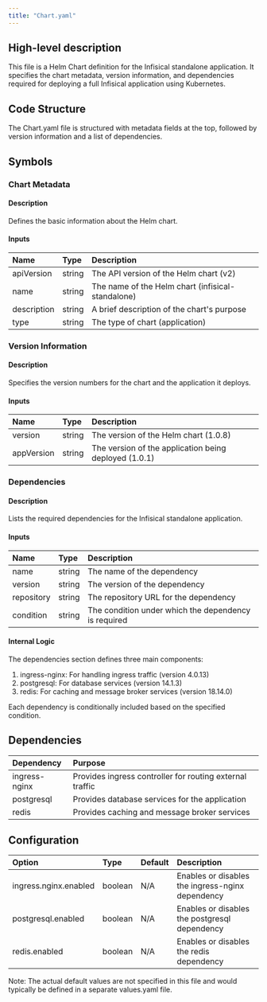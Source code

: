 ```yaml
---
title: "Chart.yaml"
---
```


## High-level description
This file is a Helm Chart definition for the Infisical standalone application. It specifies the chart metadata, version information, and dependencies required for deploying a full Infisical application using Kubernetes.

## Code Structure
The Chart.yaml file is structured with metadata fields at the top, followed by version information and a list of dependencies.

## Symbols

### Chart Metadata
#### Description
Defines the basic information about the Helm chart.

#### Inputs
| Name | Type | Description |
|:-----|:-----|:------------|
| apiVersion | string | The API version of the Helm chart (v2) |
| name | string | The name of the Helm chart (infisical-standalone) |
| description | string | A brief description of the chart's purpose |
| type | string | The type of chart (application) |

### Version Information
#### Description
Specifies the version numbers for the chart and the application it deploys.

#### Inputs
| Name | Type | Description |
|:-----|:-----|:------------|
| version | string | The version of the Helm chart (1.0.8) |
| appVersion | string | The version of the application being deployed (1.0.1) |

### Dependencies
#### Description
Lists the required dependencies for the Infisical standalone application.

#### Inputs
| Name | Type | Description |
|:-----|:-----|:------------|
| name | string | The name of the dependency |
| version | string | The version of the dependency |
| repository | string | The repository URL for the dependency |
| condition | string | The condition under which the dependency is required |

#### Internal Logic
The dependencies section defines three main components:
1. ingress-nginx: For handling ingress traffic (version 4.0.13)
2. postgresql: For database services (version 14.1.3)
3. redis: For caching and message broker services (version 18.14.0)

Each dependency is conditionally included based on the specified condition.

## Dependencies
| Dependency | Purpose |
|:-----------|:--------|
| ingress-nginx | Provides ingress controller for routing external traffic |
| postgresql | Provides database services for the application |
| redis | Provides caching and message broker services |

## Configuration
| Option | Type | Default | Description |
|:-------|:-----|:--------|:------------|
| ingress.nginx.enabled | boolean | N/A | Enables or disables the ingress-nginx dependency |
| postgresql.enabled | boolean | N/A | Enables or disables the postgresql dependency |
| redis.enabled | boolean | N/A | Enables or disables the redis dependency |

Note: The actual default values are not specified in this file and would typically be defined in a separate values.yaml file.